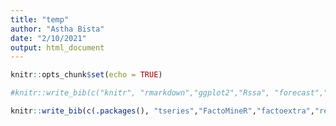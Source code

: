 ```yaml
---
title: "temp"
author: "Astha Bista"
date: "2/10/2021"
output: html_document
---
```


```r
knitr::opts_chunk$set(echo = TRUE)
```

```r
#knitr::write_bib(c("knitr", "rmarkdown","ggplot2","Rssa", "forecast","reshape2","dplyr","forecast","tseries","kableExtra","tidyr"), width = 60)
```
```r
knitr::write_bib(c(.packages(), "tseries","FactoMineR","factoextra","rela","psych","corrplot","knitr", "rmarkdown","ggplot2", "forecast","reshape2","dplyr","forecast","Rssa","TSclust"), "packages.bib")
```

